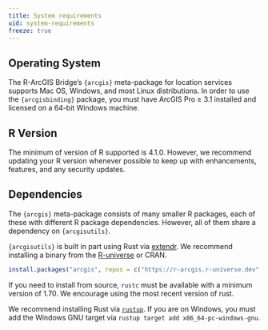 ```yaml
---
title: System requirements
uid: system-requirements
freeze: true
--- 
```


## Operating System
The R-ArcGIS Bridge’s `{arcgis}` meta-package for location services supports Mac OS, Windows, and most Linux distributions.
In order to use the `{arcgisbinding}` package, you must have ArcGIS Pro ≥ 3.1 installed and licensed on a 64-bit Windows machine.

## R Version
The minimum of version of R supported is 4.1.0. However, we recommend updating your R version whenever possible to keep up with enhancements, features, and any security updates.

## Dependencies
The `{arcgis}` meta-package consists of many smaller R packages, each of these with different R package dependencies. However, all of them share a dependency on `{arcgisutils}`.

`{arcgisutils}` is built in part using Rust via [extendr](https://extendr.github.io/). We recommend installing a binary from the [R-universe](https://r-arcgis.r-universe.dev/) or CRAN.
```r
install.packages("arcgis", repos = c("https://r-arcgis.r-universe.dev", "https://cloud.r-project.org"))
```
If you need to install from source, `rustc` must be available with a minimum version of 1.70. We encourage using the most recent version of rust.

:::{.callout-tip}
We recommend installing Rust via [`rustup`](https://rustup.rs/). If you are on Windows, you must add the Windows GNU target via `rustup target add x86_64-pc-windows-gnu`.
:::